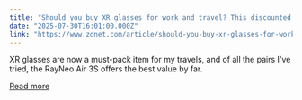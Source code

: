 ```yaml
---
title: "Should you buy XR glasses for work and travel? This discounted pair made me a believer"
date: "2025-07-30T16:01:00.000Z"
link: "https://www.zdnet.com/article/should-you-buy-xr-glasses-for-work-and-travel-this-discounted-pair-made-me-a-believer/"
---
```


XR glasses are now a must-pack item for my travels, and of all the pairs I've tried, the RayNeo Air 3S offers the best value by far.

[Read more](https://www.zdnet.com/article/should-you-buy-xr-glasses-for-work-and-travel-this-discounted-pair-made-me-a-believer/)
